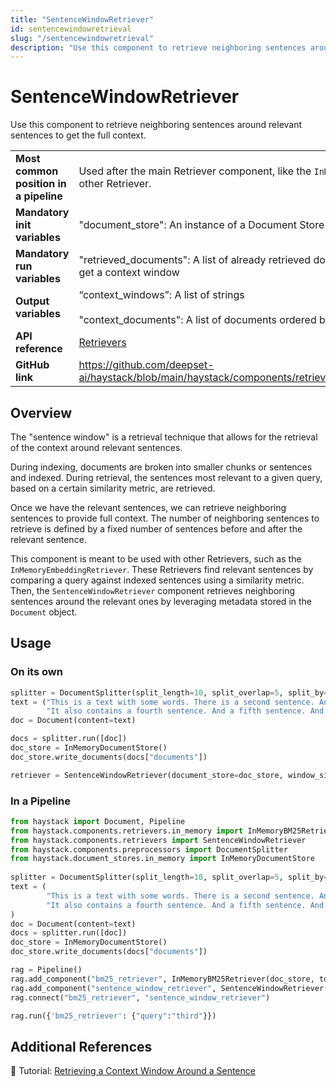 ```yaml
---
title: "SentenceWindowRetriever"
id: sentencewindowretrieval
slug: "/sentencewindowretrieval"
description: "Use this component to retrieve neighboring sentences around relevant sentences to get the full context."
---
```


# SentenceWindowRetriever

Use this component to retrieve neighboring sentences around relevant sentences to get the full context.

|  |  |
| --- | --- |
| **Most common position in a pipeline** | Used after the main Retriever component, like the `InMemoryEmbeddingRetriever` or any other Retriever. |
| **Mandatory init variables** | "document_store": An instance of a Document Store |
| **Mandatory run variables** | "retrieved_documents": A list of already retrieved documents for which you want to get a context window |
| **Output variables** | “context_windows”: A list of strings  <br /> <br />"context_documents": A list of documents ordered by `split_idx_start` |
| **API reference** | [Retrievers](/reference/retrievers-api) |
| **GitHub link** | https://github.com/deepset-ai/haystack/blob/main/haystack/components/retrievers/sentence_window_retriever.py |

## Overview

The "sentence window" is a retrieval technique that allows for the retrieval of the context around relevant sentences.

During indexing, documents are broken into smaller chunks or sentences and indexed. During retrieval, the sentences most relevant to a given query, based on a certain similarity metric, are retrieved.

Once we have the relevant sentences, we can retrieve neighboring sentences to provide full context. The number of neighboring sentences to retrieve is defined by a fixed number of sentences before and after the relevant sentence.

This component is meant to be used with other Retrievers, such as the `InMemoryEmbeddingRetriever`. These Retrievers find relevant sentences by comparing a query against indexed sentences using a similarity metric. Then, the `SentenceWindowRetriever` component retrieves neighboring sentences around the relevant ones by leveraging metadata stored in the `Document` object.

## Usage

### On its own

```python
splitter = DocumentSplitter(split_length=10, split_overlap=5, split_by="word")  
text = ("This is a text with some words. There is a second sentence. And there is also a third sentence. "  
        "It also contains a fourth sentence. And a fifth sentence. And a sixth sentence. And a seventh sentence")
doc = Document(content=text)

docs = splitter.run([doc])
doc_store = InMemoryDocumentStore()
doc_store.write_documents(docs["documents"])

retriever = SentenceWindowRetriever(document_store=doc_store, window_size=3)
```

### In a Pipeline

```python
from haystack import Document, Pipeline  
from haystack.components.retrievers.in_memory import InMemoryBM25Retriever  
from haystack.components.retrievers import SentenceWindowRetriever  
from haystack.components.preprocessors import DocumentSplitter  
from haystack.document_stores.in_memory import InMemoryDocumentStore
    
splitter = DocumentSplitter(split_length=10, split_overlap=5, split_by="word")
text = (
        "This is a text with some words. There is a second sentence. And there is also a third sentence. "
        "It also contains a fourth sentence. And a fifth sentence. And a sixth sentence. And a seventh sentence"
)
doc = Document(content=text)
docs = splitter.run([doc])
doc_store = InMemoryDocumentStore()
doc_store.write_documents(docs["documents"])

rag = Pipeline()
rag.add_component("bm25_retriever", InMemoryBM25Retriever(doc_store, top_k=1))
rag.add_component("sentence_window_retriever", SentenceWindowRetriever(document_store=doc_store, window_size=3))
rag.connect("bm25_retriever", "sentence_window_retriever")

rag.run({'bm25_retriever': {"query":"third"}})
```

## Additional References

:notebook: Tutorial: [Retrieving a Context Window Around a Sentence](https://haystack.deepset.ai/tutorials/42_sentence_window_retriever)